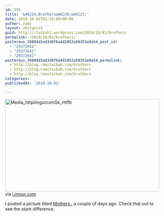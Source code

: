 ```yaml
---
id: 195
title: '&#8220;Brothers&#8230;&#8221;'
date: 2010-10-01T02:36:00+00:00
author: rami
layout: zeitgeist
guid: http://rtaibah1.wordpress.com/2010/10/01/brothers
permalink: /2010/10/01/brothers/
posterous_39894d3ad3d9f6a441052a50351e8a54_post_id:
  - "29372041"
  - "29372041"
  - "29372041"
posterous_39894d3ad3d9f6a441052a50351e8a54_permalink:
  - http://blog.ramitaibah.com/brothers
  - http://blog.ramitaibah.com/brothers
  - http://blog.ramitaibah.com/brothers
categories:
publishedAt: '2010-10-01'

---
```

<div class="posterous_bookmarklet_entry">
  <div class='p_embed p_image_embed'>
    <a href="http://139.59.20.41/wp-content/uploads/2011/12/media_httpiimgurcom5k_rhffb-scaled1000.jpg"><img alt="Media_httpiimgurcom5k_rhffb" height="299" src="http://139.59.20.41/wp-content/uploads/2011/12/media_httpiimgurcom5k_rhffb-scaled1000.jpg?w=300" width="500" /></a>
  </div>
  
  <div class="posterous_quote_citation">
    via <a href="http://i.imgur.com/5kYnJ.jpg">i.imgur.com</a>
  </div>
  
  <p />
  
  <div class="posterous_quote_citation">
    I posted a picture titled <a href="http://blog.ramitaibah.com/mothers>">Mothers..</a> a couple of days ago. Check that out to see the stark difference.
  </div>
  
  <p>
    &nbsp;
  </p>
</div>
